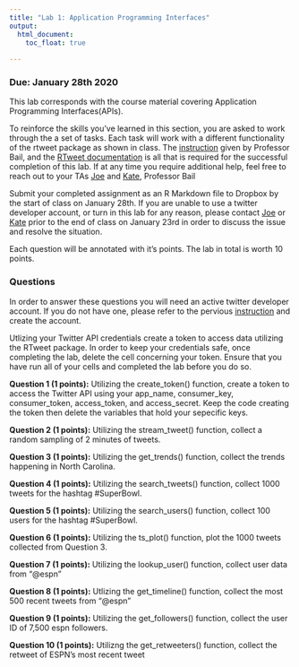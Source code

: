 ```yaml
---
title: "Lab 1: Application Programming Interfaces"
output: 
  html_document:
    toc_float: true
  
---
```

### Due: January 28th 2020

This lab corresponds with the course material covering Application Programming Interfaces(APIs). 

To reinforce the skills you've learned in this section, you are asked to work through the a set of tasks. Each task will work with a different functionality of the rtweet package as shown in class. The [instruction](https://cbail.github.io/ids704/apis/rmarkdown/Application_Programming_interfaces.html) given by Professor Bail, and the [RTweet documentation](https://rtweet.info/) is all that is required for the successful completion of this lab. If at any time you require additional help, feel free to reach out to your TAs [Joe](joseph.littell@duke.edu) and [Kate](kathryn.coulter@duke.edu), Professor Bail

Submit your completed assignment as an R Markdown file to Dropbox by the start of class on January 28th. If you are unable to use a twitter developer account, or turn in this lab for any reason, please contact [Joe](joseph.littell@duke.edu) or [Kate](kathryn.coulter@duke.edu) prior to the end of class on January 23rd in order to discuss the issue and resolve the situation.

Each question will be annotated with it's points. The lab in total is worth 10 points.

### **Questions**

In order to answer these questions you will need an active twitter developer account. If you do not have one, please refer to the pervious [instruction](https://cbail.github.io/ids704/apis/rmarkdown/Application_Programming_interfaces.html) and create the account.

Utlizing your Twitter API credentials create a token to access data utilizing the RTweet package. In order to keep your credentials safe, once completing the lab, delete the cell concerning your token. Ensure that you have run all of your cells and completed the lab before you do so.

**Question 1 (1 points):** Utilizing the create_token() function, create a token to access the Twitter API using your app_name, consumer_key, consumer_token, access_token, and access_secret. Keep the code creating the token then delete the variables that hold your sepecific keys.

**Question 2 (1 points):** Utilizing the stream_tweet() function, collect a random sampling of 2 minutes of tweets.

**Question 3 (1 points):** Utilizing the get_trends() function, collect the trends happening in North Carolina.

**Question 4 (1 points):** Utilizing the search_tweets() function, collect 1000 tweets for the hashtag #SuperBowl.

**Question 5 (1 points):** Utilizing the search_users() function, collect 100 users for the hashtag #SuperBowl.

**Question 6 (1 points):** Utilizing the ts_plot() function, plot the 1000 tweets collected from Question 3.

**Question 7 (1 points):** Utilizing the lookup_user() function, collect user data from "@espn"

**Question 8 (1 points):** Utlizing the get_timeline() function, collect the most 500 recent tweets from "@espn"

**Question 9 (1 points):** Utilizing the get_followers() function, collect the user ID of 7,500 espn followers.

**Question 10 (1 points):** Utilizng the get_retweeters() function, collect the retweet of ESPN's most recent tweet


